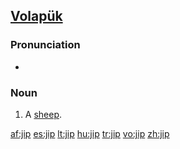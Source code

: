 ==[[Volapük]]==

===Pronunciation===
* {{IPA|/ʃip/}}

===Noun===
{{vo-noun}}

# A [[sheep]].

[[af:jip]]
[[es:jip]]
[[lt:jip]]
[[hu:jip]]
[[tr:jip]]
[[vo:jip]]
[[zh:jip]]
